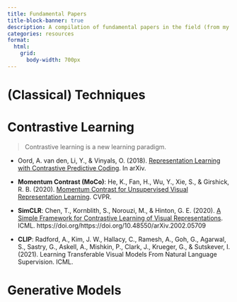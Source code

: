 ```yaml
---
title: Fundamental Papers
title-block-banner: true
description: A compilation of fundamental papers in the field (from my personal perspective).
categories: resources
format:
  html: 
    grid:
      body-width: 700px
---
```


# (Classical) Techniques

# Contrastive Learning

> Contrastive learning is a new learning paradigm.

- Oord, A. van den, Li, Y., & Vinyals, O. (2018). [Representation Learning with Contrastive Predictive Coding](https://arxiv.org/abs/1807.03748). In arXiv.
  
- **Momentum Contrast (MoCo)**: He, K., Fan, H., Wu, Y., Xie, S., & Girshick, R. B. (2020). [Momentum Contrast for Unsupervised Visual Representation Learning](https://openaccess.thecvf.com/content_CVPR_2020/html/He_Momentum_Contrast_for_Unsupervised_Visual_Representation_Learning_CVPR_2020_paper.html). CVPR.
  
- **SimCLR**: Chen, T., Kornblith, S., Norouzi, M., & Hinton, G. E. (2020). [A Simple Framework for Contrastive Learning of Visual Representations](https://proceedings.mlr.press/v119/chen20j.html). ICML. https://doi.org/https://doi.org/10.48550/arXiv.2002.05709
  
- **CLIP**: Radford, A., Kim, J. W., Hallacy, C., Ramesh, A., Goh, G., Agarwal, S., Sastry, G., Askell, A., Mishkin, P., Clark, J., Krueger, G., & Sutskever, I. (2021). Learning Transferable Visual Models From Natural Language Supervision. ICML.

# Generative Models

